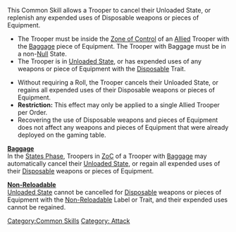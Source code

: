 {{n5-section-common-skills}}


This Common Skill allows a Trooper to cancel their Unloaded State, or replenish any expended uses of Disposable weapons or pieces of Equipment. 

{{css_skillbox |greenyellow| RELOAD | SHORT SKILL /ARO }}
{{skill-label | Attack }}
{{requirements}}
* The Trooper must be inside the [[Zone of Control]] of an [[Allied]] Trooper with the [[Baggage]] piece of Equipment. The Trooper with Baggage must be in a non-[[Null]] State.
* The Trooper is in [[Unloaded State]], or has expended uses of any weapons or piece of Equipment with the [[Disposable]] Trait.
{{effects}}
* Without requiring a Roll, the Trooper cancels their Unloaded State, or regains all expended uses of their Disposable weapons or pieces of Equipment. 
* '''Restriction:''' This effect may only be applied to a single Allied Trooper per Order.
* Recovering the use of Disposable weapons and pieces of Equipment does not affect any weapons and pieces of Equipment that were already deployed on the gaming table.
{{css_skillbox-end}}


{{see-also-start}}
'''[[Baggage]]'''<br>
In the [[States Phase]], Troopers in [[ZoC]] of a Trooper with [[Baggage]] may automatically cancel their [[Unloaded State]], or regain all expended uses of their [[Disposable]] weapons or pieces of Equipment.

'''[[Non-Reloadable]]'''<br>
[[Unloaded State]] cannot be cancelled for [[Disposable]] weapons or pieces of Equipment with the [[Non-Reloadable]] Label or Trait, and their expended uses cannot be regained.
{{see-also-end}}




[[Category:Common Skills]]

<!-- Label and Trait categories. -->
[[Category: Attack ]]